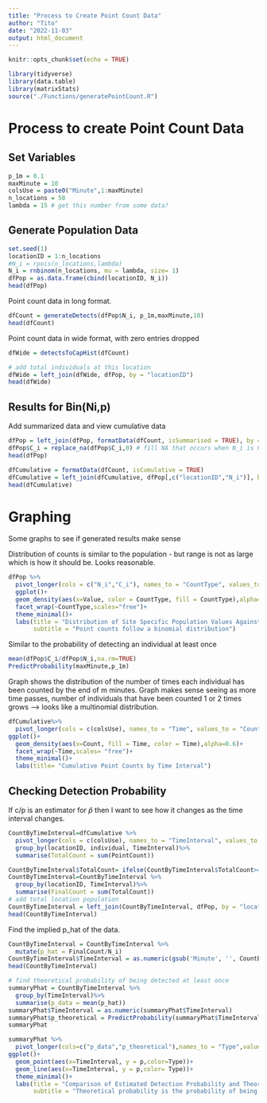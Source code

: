 ```yaml
---
title: "Process to Create Point Count Data"
author: "Tito"
date: "2022-11-03"
output: html_document
---
```


```r
knitr::opts_chunk$set(echo = TRUE)
```

```r
library(tidyverse)
library(data.table)
library(matrixStats)
source("./Functions/generatePointCount.R")
```


# Process to create Point Count Data

## Set Variables
```r
p_1m = 0.1
maxMinute = 10
colsUse = paste0("Minute",1:maxMinute)
n_locations = 50
lambda = 15 # get this number from some data?
```


## Generate Population Data
```r
set.seed(1)
locationID = 1:n_locations
#N_i = rpois(n_locations,lambda)
N_i = rnbinom(n_locations, mu = lambda, size= 1)
dfPop = as.data.frame(cbind(locationID, N_i))
head(dfPop)
```

Point count data in long format.
```r
dfCount = generateDetects(dfPop$N_i, p_1m,maxMinute,10)
head(dfCount)
```

Point count data in wide format, with zero entries dropped
```r
dfWide = detectsToCapHist(dfCount)

# add total individuals at this location 
dfWide = left_join(dfWide, dfPop, by = "locationID")
head(dfWide)
```



## Results for Bin(Ni,p)

Add summarized data and view cumulative data
```r
dfPop = left_join(dfPop, formatData(dfCount, isSummarised = TRUE), by = "locationID")
dfPop$C_i = replace_na(dfPop$C_i,0) # fill NA that occurs when N_i is 0
head(dfPop)
```

```r
dfCumulative = formatData(dfCount, isCumulative = TRUE)
dfCumulative = left_join(dfCumulative, dfPop[,c("locationID","N_i")], by = "locationID")
head(dfCumulative)
```


# Graphing

Some graphs to see if generated results make sense

Distribution of counts is similar to the population - but range is not as large 
which is how it should be. Looks reasonable. 
```r
dfPop %>%
  pivot_longer(cols = c("N_i","C_i"), names_to = "CountType", values_to = "Value")%>%
  ggplot()+ 
  geom_density(aes(x=Value, color = CountType, fill = CountType),alpha=0.7)+ 
  facet_wrap(~CountType,scales="free")+ 
  theme_minimal()+ 
  labs(title = "Distribution of Site Specific Population Values Against Point Counts",
       subtitle = "Point counts follow a binomial distribution")
```

Similar to the probability of detecting an individual at least once
```r
mean(dfPop$C_i/dfPop$N_i,na.rm=TRUE)
PredictProbability(maxMinute,p_1m)
```

Graph shows the distribution of the number of times each individual has been counted
by the end of m minutes. Graph makes sense seeing as more time passes, number
of individuals that have been counted 1 or 2 times grows --> looks like a multinomial 
distribution. 

```r
dfCumulative%>%
  pivot_longer(cols = c(colsUse), names_to = "Time", values_to = "Count")%>%
ggplot()+ 
  geom_density(aes(x=Count, fill = Time, color = Time),alpha=0.6)+ 
  facet_wrap(~Time,scales= "free")+ 
  theme_minimal()+
  labs(title= "Cumulative Point Counts by Time Interval")
```

## Checking Detection Probability 

If c/p is an estimator for $\hat{p}$ then I want to see how it changes as 
the time interval changes. 
```r
CountByTimeInterval=dfCumulative %>%
  pivot_longer(cols = c(colsUse), names_to = "TimeInterval", values_to = "PointCount")%>%
  group_by(locationID, individual, TimeInterval)%>%
  summarise(TotalCount = sum(PointCount))

CountByTimeInterval$TotalCount= ifelse(CountByTimeInterval$TotalCount>=1,1,0)
CountByTimeInterval=CountByTimeInterval %>%
  group_by(locationID, TimeInterval)%>%
  summarise(FinalCount = sum(TotalCount))
# add total location population
CountByTimeInterval = left_join(CountByTimeInterval, dfPop, by = "locationID")
head(CountByTimeInterval)
```

Find the implied p_hat of the data. 
```r
CountByTimeInterval = CountByTimeInterval %>%
  mutate(p_hat = FinalCount/N_i)
CountByTimeInterval$TimeInterval = as.numeric(gsub('Minute', '', CountByTimeInterval$TimeInterval))
head(CountByTimeInterval)
```

```r
# find theoretical probability of being detected at least once
summaryPhat = CountByTimeInterval %>%
  group_by(TimeInterval)%>%
  summarise(p_data = mean(p_hat))
summaryPhat$TimeInterval = as.numeric(summaryPhat$TimeInterval)
summaryPhat$p_theoretical = PredictProbability(summaryPhat$TimeInterval, p_1m)
summaryPhat
```


```r
summaryPhat %>%
  pivot_longer(cols=c("p_data","p_theoretical"),names_to = "Type",values_to = "p" )%>%
ggplot()+
  geom_point(aes(x=TimeInterval, y = p,color=Type))+ 
  geom_line(aes(x=TimeInterval, y = p,color= Type))+
  theme_minimal()+ 
  labs(title = "Comparison of Estimated Detection Probability and Theoretical Probability",
       subtitle = "Theoretical probability is the probability of being detected at least once.")
```

